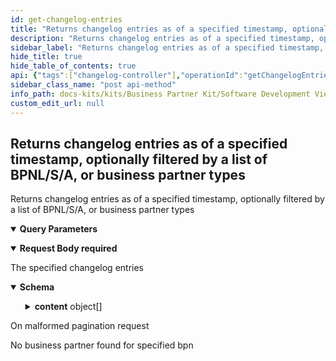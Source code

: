 ```yaml
---
id: get-changelog-entries
title: "Returns changelog entries as of a specified timestamp, optionally filtered by a list of BPNL/S/A, or business partner types"
description: "Returns changelog entries as of a specified timestamp, optionally filtered by a list of BPNL/S/A, or business partner types"
sidebar_label: "Returns changelog entries as of a specified timestamp, optionally filtered by a list of BPNL/S/A, or business partner types"
hide_title: true
hide_table_of_contents: true
api: {"tags":["changelog-controller"],"operationId":"getChangelogEntries","parameters":[{"name":"page","in":"query","description":"Number of page to get results from","required":false,"schema":{"minimum":0,"type":"string","default":"0"}},{"name":"size","in":"query","description":"Size of each page","required":false,"schema":{"maximum":100,"minimum":0,"type":"string","default":"10"}}],"requestBody":{"content":{"application/json":{"schema":{"type":"object","properties":{"timestampAfter":{"type":"string","description":"Only changelog entries created after this time. Ignored if empty.","format":"date-time","example":"2023-03-20T10:23:28.194Z"},"bpns":{"uniqueItems":true,"type":"array","description":"Only for business partners with the given array of BPNL/S/A. Ignored if empty.","items":{"type":"string"}},"businessPartnerTypes":{"uniqueItems":true,"type":"array","description":"Only for business partners with the given array of business partner types. Ignored if empty.","items":{"type":"string","enum":["LEGAL_ENTITY","SITE","ADDRESS","GENERIC"]}}},"description":"Request for searching and filtering the business partner changelog"}}},"required":true},"responses":{"200":{"description":"The specified changelog entries","content":{"application/json":{"schema":{"required":["content","contentSize","page","totalElements","totalPages"],"type":"object","properties":{"totalElements":{"type":"integer","description":"Total number of all results in all pages","format":"int64"},"totalPages":{"type":"integer","description":"Total number pages","format":"int32"},"page":{"type":"integer","description":"Current page number","format":"int32"},"contentSize":{"type":"integer","description":"Number of results in the page","format":"int32"},"content":{"type":"array","description":"Collection of results in the page","items":{"required":["bpn","businessPartnerType","changelogType","timestamp"],"type":"object","properties":{"bpn":{"type":"string","description":"The business partner number for which the changelog entry was created. Can be either a BPNL, BPNS or BPNA."},"businessPartnerType":{"type":"string","description":"One of the types of business partners for which the changelog entry was created: legal entity, site, address.","enum":["LEGAL_ENTITY","SITE","ADDRESS","GENERIC"]},"timestamp":{"type":"string","description":"The date and time when the changelog entry was created.","format":"date-time"},"changelogType":{"type":"string","description":"One of the actions for which the changelog entry was created: create, update.","enum":["CREATE","UPDATE"]}},"description":"An entry of the changelog, which is created each time a business partner is modified and contains data about the change. The actual new state of the business partner is not included."}}},"description":"Paginated collection of results"}}}},"400":{"description":"On malformed pagination request"},"404":{"description":"No business partner found for specified bpn"}},"description":"Returns changelog entries as of a specified timestamp, optionally filtered by a list of BPNL/S/A, or business partner types","method":"post","path":"/api/catena/business-partners/changelog/search","servers":[{"url":"http://localhost:8080","description":"Generated server url"}],"jsonRequestBodyExample":{"timestampAfter":"2023-03-20T10:23:28.194Z","bpns":["string"],"businessPartnerTypes":["LEGAL_ENTITY"]},"info":{"title":"Business Partner Data Management Pool","description":"Service that manages and shares business partner data with other CatenaX services","version":"5.0.1-SNAPSHOT"},"postman":{"name":"Returns changelog entries as of a specified timestamp, optionally filtered by a list of BPNL/S/A, or business partner types","description":{"type":"text/plain"},"url":{"path":["api","catena","business-partners","changelog","search"],"host":["{{baseUrl}}"],"query":[{"disabled":false,"description":{"content":"Number of page to get results from","type":"text/plain"},"key":"page","value":""},{"disabled":false,"description":{"content":"Size of each page","type":"text/plain"},"key":"size","value":""}],"variable":[]},"header":[{"key":"Content-Type","value":"application/json"},{"key":"Accept","value":"application/json"}],"method":"POST","body":{"mode":"raw","raw":"\"\"","options":{"raw":{"language":"json"}}}}}
sidebar_class_name: "post api-method"
info_path: docs-kits/kits/Business Partner Kit/Software Development View/Pool Api/business-partner-data-management-pool
custom_edit_url: null
---
```



## Returns changelog entries as of a specified timestamp, optionally filtered by a list of BPNL/S/A, or business partner types



Returns changelog entries as of a specified timestamp, optionally filtered by a list of BPNL/S/A, or business partner types

<details style={{"marginBottom":"1rem"}} data-collapsed={false} open={true}><summary style={{}}><strong>Query Parameters</strong></summary><div><ul><ParamsItem className={"paramsItem"} param={{"name":"page","in":"query","description":"Number of page to get results from","required":false,"schema":{"minimum":0,"type":"string","default":"0"}}}></ParamsItem><ParamsItem className={"paramsItem"} param={{"name":"size","in":"query","description":"Size of each page","required":false,"schema":{"maximum":100,"minimum":0,"type":"string","default":"10"}}}></ParamsItem></ul></div></details><MimeTabs><TabItem label={"application/json"} value={"application/json-schema"}><details style={{}} data-collapsed={false} open={true}><summary style={{"textAlign":"left"}}><strong>Request Body</strong><strong style={{"fontSize":"var(--ifm-code-font-size)","color":"var(--openapi-required)"}}> required</strong></summary><div style={{"textAlign":"left","marginLeft":"1rem"}}></div><ul style={{"marginLeft":"1rem"}}><SchemaItem collapsible={false} name={"timestampAfter"} required={false} deprecated={undefined} schemaDescription={"Only changelog entries created after this time. Ignored if empty."} schemaName={"date-time"} qualifierMessage={undefined} defaultValue={undefined}></SchemaItem><SchemaItem collapsible={false} name={"bpns"} required={false} deprecated={undefined} schemaDescription={"Only for business partners with the given array of BPNL/S/A. Ignored if empty."} schemaName={"string[]"} qualifierMessage={undefined} defaultValue={undefined}></SchemaItem><SchemaItem collapsible={false} name={"businessPartnerTypes"} required={false} deprecated={undefined} schemaDescription={"Only for business partners with the given array of business partner types. Ignored if empty."} schemaName={"string[]"} qualifierMessage={"**Possible values:** [`LEGAL_ENTITY`, `SITE`, `ADDRESS`, `GENERIC`]"} defaultValue={undefined}></SchemaItem></ul></details></TabItem></MimeTabs><div><ApiTabs><TabItem label={"200"} value={"200"}><div>

The specified changelog entries

</div><div><MimeTabs schemaType={"response"}><TabItem label={"application/json"} value={"application/json"}><SchemaTabs><TabItem label={"Schema"} value={"Schema"}><details style={{}} data-collapsed={false} open={true}><summary style={{"textAlign":"left"}}><strong>Schema</strong></summary><div style={{"textAlign":"left","marginLeft":"1rem"}}></div><ul style={{"marginLeft":"1rem"}}><SchemaItem collapsible={false} name={"totalElements"} required={false} deprecated={undefined} schemaDescription={"Total number of all results in all pages"} schemaName={"int64"} qualifierMessage={undefined} defaultValue={undefined}></SchemaItem><SchemaItem collapsible={false} name={"totalPages"} required={false} deprecated={undefined} schemaDescription={"Total number pages"} schemaName={"int32"} qualifierMessage={undefined} defaultValue={undefined}></SchemaItem><SchemaItem collapsible={false} name={"page"} required={false} deprecated={undefined} schemaDescription={"Current page number"} schemaName={"int32"} qualifierMessage={undefined} defaultValue={undefined}></SchemaItem><SchemaItem collapsible={false} name={"contentSize"} required={false} deprecated={undefined} schemaDescription={"Number of results in the page"} schemaName={"int32"} qualifierMessage={undefined} defaultValue={undefined}></SchemaItem><SchemaItem collapsible={true} className={"schemaItem"}><details style={{}}><summary style={{}}><strong>content</strong><span style={{"opacity":"0.6"}}> object[]</span></summary><div style={{"marginLeft":"1rem"}}><div style={{"marginTop":".5rem","marginBottom":".5rem"}}>

Collection of results in the page

</div><SchemaItem collapsible={false} name={"bpn"} required={false} deprecated={undefined} schemaDescription={"The business partner number for which the changelog entry was created. Can be either a BPNL, BPNS or BPNA."} schemaName={"string"} qualifierMessage={undefined} defaultValue={undefined}></SchemaItem><SchemaItem collapsible={false} name={"businessPartnerType"} required={false} deprecated={undefined} schemaDescription={"One of the types of business partners for which the changelog entry was created: legal entity, site, address."} schemaName={"string"} qualifierMessage={"**Possible values:** [`LEGAL_ENTITY`, `SITE`, `ADDRESS`, `GENERIC`]"} defaultValue={undefined}></SchemaItem><SchemaItem collapsible={false} name={"timestamp"} required={false} deprecated={undefined} schemaDescription={"The date and time when the changelog entry was created."} schemaName={"date-time"} qualifierMessage={undefined} defaultValue={undefined}></SchemaItem><SchemaItem collapsible={false} name={"changelogType"} required={false} deprecated={undefined} schemaDescription={"One of the actions for which the changelog entry was created: create, update."} schemaName={"string"} qualifierMessage={"**Possible values:** [`CREATE`, `UPDATE`]"} defaultValue={undefined}></SchemaItem></div></details></SchemaItem></ul></details></TabItem><TabItem label={"Example (from schema)"} value={"Example (from schema)"}><ResponseSamples responseExample={"{\n  \"totalElements\": 0,\n  \"totalPages\": 0,\n  \"page\": 0,\n  \"contentSize\": 0,\n  \"content\": [\n    {\n      \"bpn\": \"string\",\n      \"businessPartnerType\": \"LEGAL_ENTITY\",\n      \"timestamp\": \"2024-02-22\",\n      \"changelogType\": \"CREATE\"\n    }\n  ]\n}"} language={"json"}></ResponseSamples></TabItem></SchemaTabs></TabItem></MimeTabs></div></TabItem><TabItem label={"400"} value={"400"}><div>

On malformed pagination request

</div><div></div></TabItem><TabItem label={"404"} value={"404"}><div>

No business partner found for specified bpn

</div><div></div></TabItem></ApiTabs></div>
      